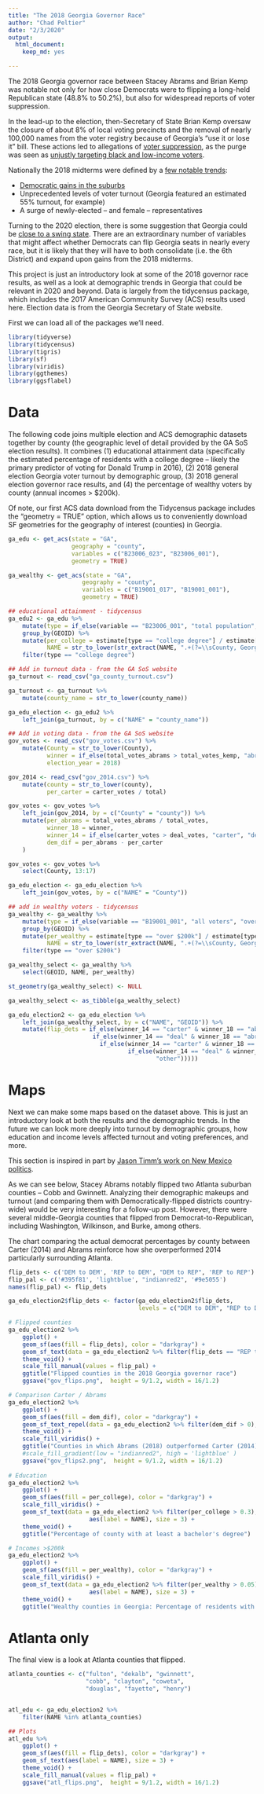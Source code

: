 ```yaml
---
title: "The 2018 Georgia Governor Race"
author: "Chad Peltier"
date: "2/3/2020"
output: 
  html_document: 
    keep_md: yes

---
```

The 2018 Georgia governor race between Stacey Abrams and Brian Kemp was notable not only for how close Democrats were to flipping a long-held Republican state (48.8% to 50.2%), but also for widespread reports of voter suppression. 

In the lead-up to the election, then-Secretary of State Brian Kemp oversaw the closure of about 8% of local voting precincts and the removal of nearly 100,000 names from the voter registry because of Georgia's "use it or lose it" bill. These actions led to allegations of [voter suppression](https://www.nytimes.com/2019/12/27/us/elections/georgia-voters-purge.html), as the purge was seen as [unjustly targeting black and low-income voters](https://www.nytimes.com/2018/10/19/us/politics/georgia-voter-suppression.html?searchResultPosition=2). 

Nationally the 2018 midterms were defined by a [few notable trends](https://fivethirtyeight.com/features/the-2018-midterms-in-4-charts/):
 
* [Democratic gains in the suburbs](https://fivethirtyeight.com/features/the-suburbs-all-kinds-of-suburbs-delivered-the-house-to-democrats/)
* Unprecedented levels of voter turnout (Georgia featured an estimated 55% turnout, for example)
* A surge of newly-elected -- and female -- representatives 

Turning to the 2020 election, there is some suggestion that Georgia could be [close to a swing state](https://www.cnn.com/2019/11/20/politics/georgia-democrats-2020-election/index.html). There are an extraordinary number of variables that might affect whether Democrats can flip Georgia seats in nearly every race, but it is likely that they will have to both consolidate (i.e. the 6th District) and expand upon gains from the 2018 midterms.

This project is just an introductory look at some of the 2018 governor race results, as well as a look at demographic trends in Georgia that could be relevant in 2020 and beyond. Data is largely from the tidycensus package, which includes the 2017 American Community Survey (ACS) results used here. Election data is from the Georgia Secretary of State website.

First we can load all of the packages we'll need. 
```r
library(tidyverse)
library(tidycensus)
library(tigris)
library(sf)
library(viridis)
library(ggthemes)
library(ggsflabel)

```

# Data
The following code joins multiple election and ACS demographic datasets together by county (the geographic level of detail provided by the GA SoS election results). It combines (1) educational attainment data (specifically the estimated percentage of residents with a college degree -- likely the primary predictor of voting for Donald Trump in 2016), (2) 2018 general election Georgia voter turnout by demographic group, (3) 2018 general election governor race results, and (4) the percentage of wealthy voters by county (annual incomes > $200k). 

Of note, our first ACS data download from the Tidycensus package includes the "geometry = TRUE" option, which allows us to conveniently download SF geometries for the geography of interest (counties) in Georgia.

```r
ga_edu <- get_acs(state = "GA",
                  geography = "county",
                  variables = c("B23006_023", "B23006_001"),
                  geometry = TRUE) 

ga_wealthy <- get_acs(state = "GA",
                     geography = "county",
                     variables = c("B19001_017", "B19001_001"),
                     geometry = TRUE)

```

```r
## educational attainment - tidycensus
ga_edu2 <- ga_edu %>%
    mutate(type = if_else(variable == "B23006_001", "total population", "college degree")) %>%
    group_by(GEOID) %>%
    mutate(per_college = estimate[type == "college degree"] / estimate[type == "total population"],
           NAME = str_to_lower(str_extract(NAME, ".+(?=\\sCounty, Georgia)"))) %>%
    filter(type == "college degree")

## Add in turnout data - from the GA SoS website
ga_turnout <- read_csv("ga_county_turnout.csv")

ga_turnout <- ga_turnout %>%
    mutate(county_name = str_to_lower(county_name))

ga_edu_election <- ga_edu2 %>%
    left_join(ga_turnout, by = c("NAME" = "county_name"))

## Add in voting data - from the GA SoS website
gov_votes <- read_csv("gov_votes.csv") %>%
    mutate(County = str_to_lower(County),
           winner = if_else(total_votes_abrams > total_votes_kemp, "abrams", "kemp"),
           election_year = 2018)

gov_2014 <- read_csv("gov_2014.csv") %>%
    mutate(county = str_to_lower(county),
           per_carter = carter_votes / total)

gov_votes <- gov_votes %>%
    left_join(gov_2014, by = c("County" = "county")) %>%
    mutate(per_abrams = total_votes_abrams / total_votes,
           winner_18 = winner,
           winner_14 = if_else(carter_votes > deal_votes, "carter", "deal"),
           dem_dif = per_abrams - per_carter
    )

gov_votes <- gov_votes %>%
    select(County, 13:17)

ga_edu_election <- ga_edu_election %>%
    left_join(gov_votes, by = c("NAME" = "County"))

## add in wealthy voters - tidycensus
ga_wealthy <- ga_wealthy %>%
    mutate(type = if_else(variable == "B19001_001", "all voters", "over $200k")) %>%
    group_by(GEOID) %>%
    mutate(per_wealthy = estimate[type == "over $200k"] / estimate[type == "all voters"],
           NAME = str_to_lower(str_extract(NAME, ".+(?=\\sCounty, Georgia)"))) %>%
    filter(type == "over $200k")

ga_wealthy_select <- ga_wealthy %>%
    select(GEOID, NAME, per_wealthy) 

st_geometry(ga_wealthy_select) <- NULL

ga_wealthy_select <- as_tibble(ga_wealthy_select)

ga_edu_election2 <- ga_edu_election %>%
    left_join(ga_wealthy_select, by = c("NAME", "GEOID")) %>%
    mutate(flip_dets = if_else(winner_14 == "carter" & winner_18 == "abrams", "DEM to DEM",
                        if_else(winner_14 == "deal" & winner_18 == "abrams", "REP to DEM",
                          if_else(winner_14 == "carter" & winner_18 == "kemp", "DEM to REP",
                                  if_else(winner_14 == "deal" & winner_18 == "kemp", "REP to REP",
                                          "other")))))

```

# Maps 
Next we can make some maps based on the dataset above. This is just an introductory look at both the results and the demographic trends. In the future we can look more deeply into turnout by demographic groups, how education and income levels affected turnout and voting preferences, and more. 

This section is inspired in part by [Jason Timm's work on New Mexico politics](https://www.jtimm.net/2019/01/17/xochitl-torres-small-win-2018/). 

As we can see below, Stacey Abrams notably flipped two Atlanta suburban counties -- Cobb and Gwinnett. Analyzing their demographic makeups and turnout (and comparing them with Democratically-flipped districts country-wide) would be very interesting for a follow-up post. However, there were several middle-Georgia counties that flipped from Democrat-to-Republican, including Washington, Wilkinson, and Burke, among others. 

The chart comparing the actual democrat percentages by county between Carter (2014) and Abrams reinforce how she overperformed 2014 particularly surrounding Atlanta. 

```r

flip_dets <- c('DEM to DEM', 'REP to DEM', "DEM to REP", 'REP to REP')
flip_pal <- c('#395f81', 'lightblue', "indianred2", '#9e5055')
names(flip_pal) <- flip_dets

ga_edu_election2$flip_dets <- factor(ga_edu_election2$flip_dets, 
                                     levels = c("DEM to DEM", "REP to DEM", "DEM to REP", "REP to REP"))

# Flipped counties
ga_edu_election2 %>%
    ggplot() +
    geom_sf(aes(fill = flip_dets), color = "darkgray") +
    geom_sf_text(data = ga_edu_election2 %>% filter(flip_dets == "REP to DEM" | flip_dets == "DEM to REP"), aes(label = NAME), size = 2.5) + # This labels only the counties that flipped
    theme_void() +
    scale_fill_manual(values = flip_pal) +
    ggtitle("Flipped counties in the 2018 Georgia governor race")
    ggsave("gov_flips.png",  height = 9/1.2, width = 16/1.2)

# Comparison Carter / Abrams
ga_edu_election2 %>%
    ggplot() +
    geom_sf(aes(fill = dem_dif), color = "darkgray") +
    geom_sf_text_repel(data = ga_edu_election2 %>% filter(dem_dif > 0), aes(label = NAME), size = 2.5) + # This labels only the counties that flipped
    theme_void() +
    scale_fill_viridis() +
    ggtitle("Counties in which Abrams (2018) outperformed Carter (2014)") +
    #scale_fill_gradient(low = "indianred2", high = 'lightblue' )
    ggsave("gov_flips2.png",  height = 9/1.2, width = 16/1.2)
    
# Education    
ga_edu_election2 %>%
    ggplot() +
    geom_sf(aes(fill = per_college), color = "darkgray") + 
    scale_fill_viridis() + 
    geom_sf_text(data = ga_edu_election2 %>% filter(per_college > 0.3), 
                       aes(label = NAME), size = 3) +
    theme_void() +
    ggtitle("Percentage of county with at least a bachelor's degree")

# Incomes >$200k
ga_edu_election2 %>%
    ggplot() +
    geom_sf(aes(fill = per_wealthy), color = "darkgray") + 
    scale_fill_viridis() + 
    geom_sf_text(data = ga_edu_election2 %>% filter(per_wealthy > 0.05), 
                       aes(label = NAME), size = 3) +
    theme_void() +
    ggtitle("Wealthy counties in Georgia: Percentage of residents with incomes > $200k")

```

# Atlanta only
The final view is a look at Atlanta counties that flipped.
```r
atlanta_counties <- c("fulton", "dekalb", "gwinnett",
                      "cobb", "clayton", "coweta",
                      "douglas", "fayette", "henry")


atl_edu <- ga_edu_election2 %>%
    filter(NAME %in% atlanta_counties)

## Plots
atl_edu %>%
    ggplot() +
    geom_sf(aes(fill = flip_dets), color = "darkgray") +
    geom_sf_text(aes(label = NAME), size = 3) +
    theme_void() +
    scale_fill_manual(values = flip_pal) +
    ggsave("atl_flips.png",  height = 9/1.2, width = 16/1.2)

```





